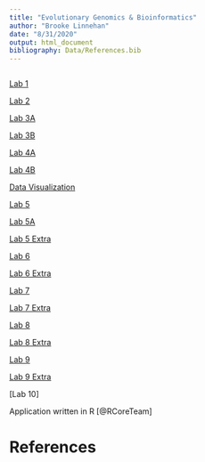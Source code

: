 ```yaml
---
title: "Evolutionary Genomics & Bioinformatics"
author: "Brooke Linnehan"
date: "8/31/2020"
output: html_document
bibliography: Data/References.bib
---
```


```r

```

[Lab 1](Lab1revised_bal.html)

[Lab 2](lab2_bal.html)

[Lab 3A](Lab3A.html)

[Lab 3B](Lab3B.html) 

[Lab 4A](Lab4A.html)

[Lab 4B](Lab4B.html)

[Data Visualization](DataVisualization.html)

[Lab 5](Lab5.html)

[Lab 5A](Lab5A.html)

[Lab 5 Extra](Lab5_Extra.html)

[Lab 6](Lab6.html)

[Lab 6 Extra](Lab6_Extra.html)

[Lab 7](Lab-7.html)

[Lab 7 Extra](Lab7Extra.html)

[Lab 8](Lab8.html)

[Lab 8 Extra](Lab8Extra.html)

[Lab 9](Lab-9.html)

[Lab 9 Extra](Lab9Extra.html)

[Lab 10]

Application written in R [@RCoreTeam] 

# References